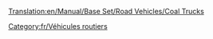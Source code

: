 [[Translation:en/Manual/Base Set/Road Vehicles/Coal Trucks]]

{{fr/Vehicule routier|nom      = Camion de charbon Balogh
  |img      =en/Balogh Coal Truck.png|prix     = 4 428£ (8 856$)
  |vitesse  = 48 km/h (30 mph)
  |annualite= 421£ (842$)
  |design   = 1935
  |vie      = 15
  |capacite = 20 tonnes de charbon
}}
{{fr/Vehicule routier|nom      = Camion de charbon Uhl
  |img      =en/Uhl Coal Truck.png|prix     = 5 248£ (10 496$)
  |vitesse  = 88 km/h (55 mph)
  |annualite= 787£ (1 574$)
  |design   = 1975
  |vie      = 15
  |capacite = 25 tonnes de charbon
}}
{{fr/Vehicule routier|nom      = Camion de charbon DW
  |img      =en/DW Coal Truck.png|prix     = 5 658£ (11 316$)
  |vitesse  = 112 km/h (70 mph)
  |annualite= 1 125£ (2 250$)
  |design   = 2014
  |vie      = 15
  |capacite = 28 tonnes de charbon
}}
[[Category:fr/Véhicules routiers]]
